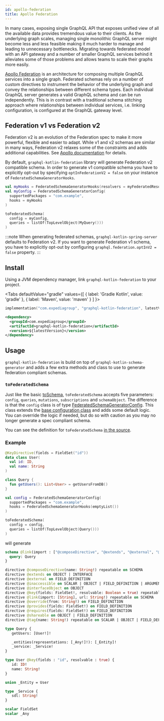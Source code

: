 ```yaml
---
id: apollo-federation
title: Apollo Federation
---
```




In many cases, exposing single GraphQL API that exposes unified view of all the available data provides tremendous value
to their clients. As the underlying graph scales, managing single monolithic GraphQL server might become less and less
feasible making it much harder to manage and leading to unnecessary bottlenecks. Migrating towards federated model with
an API gateway and a number of smaller GraphQL services behind it alleviates some of those problems and allows teams to
scale their graphs more easily.

[Apollo Federation](https://www.apollographql.com/docs/federation/) is an architecture for composing multiple GraphQL
services into a single graph. Federated schemas rely on a number of custom directives to instrument the behavior of the
underlying graph and convey the relationships between different schema types. Each individual GraphQL server generates a
valid GraphQL schema and can be run independently. This is in contrast with a traditional schema stitching approach where
relationships between individual services, i.e. linking configuration, is configured at the GraphQL gateway level.

## Federation v1 vs Federation v2

Federation v2 is an evolution of the Federation spec to make it more powerful, flexible and easier to adapt. While v1 and
v2 schemas are similar in many ways, Federation v2 relaxes some of the constraints and adds additional capabilities. See
[Apollo documentation](https://www.apollographql.com/docs/federation/federation-2/new-in-federation-2/) for details.

By default, `graphql-kotlin-federation` library will generate Federation v2 compatible schema. In order to generate v1
compatible schema you have to explicitly opt-out by specifying `optInFederationV2 = false` on your instance of
`FederatedSchemaGeneratorHooks`.

```kotlin
val myHooks = FederatedSchemaGeneratorHooks(resolvers = myFederatedResolvers)
val myConfig = FederatedSchemaGeneratorConfig(
  supportedPackages = "com.example",
  hooks = myHooks
)

toFederatedSchema(
  config = myConfig,
  queries = listOf(TopLevelObject(MyQuery()))
)
```

:::note
When generating federated schemas, `graphql-kotlin-spring-server` defaults to Federation v2. If you want to generate Federation
v1 schema, you have to explicitly opt-out by configuring `graphql.federation.optInV2 = false` property.
:::

## Install

Using a JVM dependency manager, link `graphql-kotlin-federation` to your project.

<Tabs
  defaultValue="gradle"
  values={[
    { label: 'Gradle Kotlin', value: 'gradle' },
    { label: 'Maven', value: 'maven' }
  ]
  }>

  <TabItem value="gradle">

```kotlin
implementation("com.expediagroup", "graphql-kotlin-federation", latestVersion)
```

  </TabItem>
  <TabItem value="maven">

```xml
<dependency>
  <groupId>com.expediagroup</groupId>
  <artifactId>graphql-kotlin-federation</artifactId>
  <version>${latestVersion}</version>
</dependency>
```

  </TabItem>
</Tabs>

## Usage

`graphql-kotlin-federation` is build on top of `graphql-kotlin-schema-generator` and adds a few extra methods and class to use to generate federation compliant schemas.

### `toFederatedSchema`

Just like the basic [toSchema](../schema-generator-getting-started.mdx), `toFederatedSchema` accepts five parameters: `config`, `queries`, `mutations`, `subscriptions` and `schemaObject`.
The difference is that the `config` class is of type [FederatedSchemaGeneratorConfig](https://github.com/ExpediaGroup/graphql-kotlin/blob/master/generator/graphql-kotlin-federation/src/main/kotlin/com/expediagroup/graphql/generator/federation/FederatedSchemaGeneratorConfig.kt).
This class extends the [base configuration class](../customizing-schemas/generator-config.md) and adds some default logic. You can override the logic if needed, but do so with caution as you may no longer generate a spec compliant schema.

You can see the definition for `toFederatedSchema` [in the
source](https://github.com/ExpediaGroup/graphql-kotlin/blob/master/generator/graphql-kotlin-federation/src/main/kotlin/com/expediagroup/graphql/generator/federation/toFederatedSchema.kt).

### Example

```kotlin
@KeyDirective(fields = FieldSet("id"))
data class User(
  val id: ID,
  val name: String
)

class Query {
  fun getUsers(): List<User> = getUsersFromDB()
}

val config = FederatedSchemaGeneratorConfig(
  supportedPackages = "com.example",
  hooks = FederatedSchemaGeneratorHooks(emptyList())
)

toFederatedSchema(
  config = config,
  queries = listOf(TopLevelObject(Query()))
)
```

will generate

```graphql
schema @link(import : ["@composeDirective", "@extends", "@external", "@inaccessible", "@interfaceObject", "@key", "@override", "@provides", "@requires", "@shareable", "@tag", "FieldSet"], url : "https://specs.apollo.dev/federation/v2.4"){
  query: Query
}

directive @composeDirective(name: String!) repeatable on SCHEMA
directive @extends on OBJECT | INTERFACE
directive @external on FIELD_DEFINITION
directive @inaccessible on SCALAR | OBJECT | FIELD_DEFINITION | ARGUMENT_DEFINITION | INTERFACE | UNION | ENUM | ENUM_VALUE | INPUT_OBJECT | INPUT_FIELD_DEFINITION
directive @interfaceObject on OBJECT
directive @key(fields: FieldSet!, resolvable: Boolean = true) repeatable on OBJECT | INTERFACE
directive @link(import: [String], url: String!) repeatable on SCHEMA
directive @override(from: String!) on FIELD_DEFINITION
directive @provides(fields: FieldSet!) on FIELD_DEFINITION
directive @requires(fields: FieldSet!) on FIELD_DEFINITION
directive @shareable on OBJECT | FIELD_DEFINITION
directive @tag(name: String!) repeatable on SCALAR | OBJECT | FIELD_DEFINITION | ARGUMENT_DEFINITION | INTERFACE | UNION | ENUM | ENUM_VALUE | INPUT_OBJECT | INPUT_FIELD_DEFINITION

type Query {
   getUsers: [User!]!

   _entities(representations: [_Any!]!): [_Entity]!
   _service: _Service!
}

type User @key(fields : "id", resolvable : true) {
   id: ID!
   name: String!
}

union _Entity = User

type _Service {
   sdl: String!
}

scalar FieldSet
scalar _Any
```
